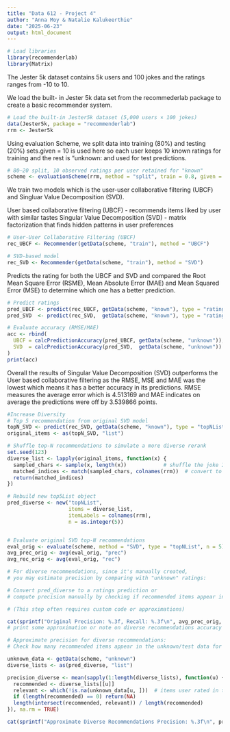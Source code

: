 ```yaml
---
title: "Data 612 - Project 4"
author: "Anna Moy & Natalie Kalukeerthie"
date: "2025-06-23"
output: html_document
---
```


```r
# Load libraries
library(recommenderlab)
library(Matrix)
```


The Jester 5k dataset contains 5k users and 100 jokes and the ratings ranges from -10 to 10. 

We load the built- in Jester 5k data set from the recommederlab package to create a basic recommender system. 

```r
# Load the built-in Jester5k dataset (5,000 users × 100 jokes)
data(Jester5k, package = "recommenderlab")
rrm <- Jester5k
```

Using evaluation Scheme, we split data into training (80%) and testing (20%) sets.given = 10 is used here so each user keeps 10 known ratings for training and the rest is "unknown: and used for test predictions. 

```r
# 80–20 split, 10 observed ratings per user retained for "known"
scheme <- evaluationScheme(rrm, method = "split", train = 0.8, given = 10, goodRating = 3)

```

We train two models which is the user-user collaborative filtering (UBCF) and Singluar Value Decomposition (SVD).

User based collaborative filtering (UBCF) - recommends items liked by user with similar tastes
Singular Value Decomposition (SVD) - matrix factorization that finds hidden patterns in user preferences

```r
# User-User Collaborative Filtering (UBCF)
rec_UBCF <- Recommender(getData(scheme, "train"), method = "UBCF")

# SVD-based model
rec_SVD <- Recommender(getData(scheme, "train"), method = "SVD")

```

Predicts the rating for both the UBCF and SVD and compared the Root Mean Square Error (RSME), Mean Absolute Error (MAE) and Mean Squared Error (MSE) to determine which one has a better prediction. 

```r
# Predict ratings
pred_UBCF <- predict(rec_UBCF, getData(scheme, "known"), type = "ratings")
pred_SVD  <- predict(rec_SVD,  getData(scheme, "known"), type = "ratings")

# Evaluate accuracy (RMSE/MAE)
acc <- rbind(
  UBCF = calcPredictionAccuracy(pred_UBCF, getData(scheme, "unknown")),
  SVD  = calcPredictionAccuracy(pred_SVD,  getData(scheme, "unknown"))
)
print(acc)

```

Overall the results of Singular Value Decomposition (SVD) outperforms the User based collaborative filtering as the RMSE, MSE and MAE was the lowest which means it has a better accuracy in its predictions. RMSE measures the average error which is 4.513169 and MAE indicates on average the predictions were off by 3.539866 points. 

```r
#Increase Diversity
# Top 5 recommendation from original SVD model
topN_SVD <- predict(rec_SVD, getData(scheme, "known"), type = "topNList", n = 5)
original_items <- as(topN_SVD, "list")

# Shuffle top-N recommendations to simulate a more diverse rerank
set.seed(123)
diverse_list <- lapply(original_items, function(x) {
  sampled_chars <- sample(x, length(x))            # shuffle the joke IDs (characters)
  matched_indices <- match(sampled_chars, colnames(rrm))  # convert to integer indices
  return(matched_indices)
})

# Rebuild new top5List object
pred_diverse <- new("topNList",
                    items = diverse_list,
                    itemLabels = colnames(rrm),
                    n = as.integer(5))



```

```r
# Evaluate original SVD top-N recommendations
eval_orig <- evaluate(scheme, method = "SVD", type = "topNList", n = 5)
avg_prec_orig <- avg(eval_orig, "prec")
avg_rec_orig <- avg(eval_orig, "rec")

# For diverse recommendations, since it's manually created, 
# you may estimate precision by comparing with "unknown" ratings:

# Convert pred_diverse to a ratings prediction or
# compute precision manually by checking if recommended items appear in "unknown"

# (This step often requires custom code or approximations)

cat(sprintf("Original Precision: %.3f, Recall: %.3f\n", avg_prec_orig, avg_rec_orig))
# print some approximation or note on diverse recommendations accuracy here

```


```r
# Approximate precision for diverse recommendations:
# Check how many recommended items appear in the unknown/test data for each user

unknown_data <- getData(scheme, "unknown")
diverse_lists <- as(pred_diverse, "list")

precision_diverse <- mean(sapply(1:length(diverse_lists), function(u) {
  recommended <- diverse_lists[[u]]
  relevant <- which(!is.na(unknown_data[u, ]))  # items user rated in test
  if (length(recommended) == 0) return(NA)
  length(intersect(recommended, relevant)) / length(recommended)
}), na.rm = TRUE)

cat(sprintf("Approximate Diverse Recommendations Precision: %.3f\n", precision_diverse))


```
